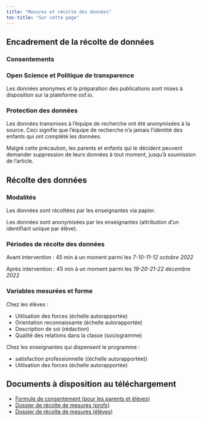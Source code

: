 ```yaml
---
title: "Mesures et récolte des données"
toc-title: "Sur cette page"
---
```


## Encadrement de la récolte de données

### Consentements 

### Open Science et Politique de transparence

Les données anonymes et la préparation des publications sont mises à disposition sur la plateforme osf.io.

### Protection des données

Les données transmises à l'équipe de recherche ont été anonymisées à la source. Ceci signifie que l'équipe de recherche n'a jamais l'identité des enfants qui ont complété les données.

Malgré cette précaution, les parents et enfants qui le décident peuvent demander suppression de leurs données à tout moment, jusqu'à soumission de l'article.

## Récolte des données

### Modalités

Les données sont récoltées par les enseignantes via papier.

Les données sont anonymisées par les enseignantes (attribution d'un identifiant unique par élève).

### Périodes de récolte des données

Avant intervention : 45 min à un moment parmi les *7-10-11-12 octobre 2022*

Après intervention : 45 min à un moment parmi les *19-20-21-22 décembre 2022*

### Variables mesurées et forme

Chez les élèves : 

- Utilisation des forces (échelle autorapportée)
- Orientation reconnaissante (échelle autorapportée)
- Description de soi (rédaction)
- Qualité des relations dans la classe (sociogramme)

Chez les enseignantes qui dispensent le programme :

- satisfaction professionnelle ((échelle autorapportée))
- Utilisation des forces (échelle autorapportée)

## Documents à disposition au téléchargement

- [Formule de consentement (pour les parents et élèves)](https://www.dropbox.com/s/dj7jn03v75cutpt/20221004-consentement-parent-enfant.pdf?dl=0)
- [Dossier de récolte de mesures (profs)](https://www.dropbox.com/s/mbpjwbhbwgdod2t/20221004-mesures-profs-dossier.pdf?dl=0)
- [Dossier de récolte de mesures (élèves)](https://www.dropbox.com/s/bf5l7uhqs2w3mla/20221004-mesures-enfants-dossier.pdf?dl=0)